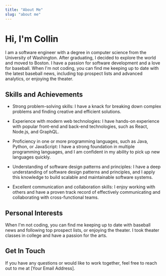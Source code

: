 ```yaml
---
title: "About Me"
slug: "about me"
---
```


# Hi, I'm Collin

I am a software engineer with a degree in computer science from the University of Washington. After graduating, I decided to explore the world and moved to Boston. I have a passion for software development and a love for baseball. When I'm not coding, you can find me keeping up to date with the latest baseball news, including top prospect lists and advanced analytics, or enjoying the theater.

## Skills and Achievements

- Strong problem-solving skills: I have a knack for breaking down complex problems and finding creative and efficient solutions.

- Experience with modern web technologies: I have hands-on experience with popular front-end and back-end technologies, such as React, Node.js, and GraphQL.

- Proficiency in one or more programming languages, such as Java, Python, or JavaScript: I have a strong foundation in multiple programming languages, and I am confident in my ability to pick up new languages quickly.

- Understanding of software design patterns and principles: I have a deep understanding of software design patterns and principles, and I apply this knowledge to build scalable and maintainable software systems.

- Excellent communication and collaboration skills: I enjoy working with others and have a proven track record of effectively communicating and collaborating with cross-functional teams.

## Personal Interests

When I'm not coding, you can find me keeping up to date with baseball news and following top prospect lists, or enjoying the theater. I took theater classes in college and have a passion for the arts.

## Get In Touch

If you have any questions or would like to work together, feel free to reach out to me at [Your Email Address].
